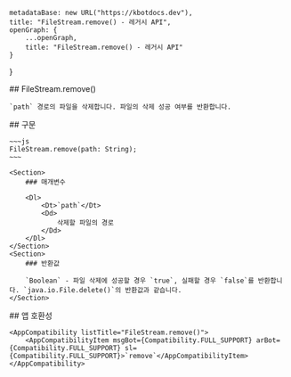 
    metadataBase: new URL("https://kbotdocs.dev"),
    title: "FileStream.remove() - 레거시 API",
    openGraph: {
        ...openGraph,
        title: "FileStream.remove() - 레거시 API"
    }
}

<Section>
    ## FileStream.remove()

    `path` 경로의 파일을 삭제합니다. 파일의 삭제 성공 여부를 반환합니다.
</Section>
<Section>
    ## 구문

    ~~~js
    FileStream.remove(path: String);
    ~~~

    <Section>
        ### 매개변수

        <Dl>
            <Dt>`path`</Dt>
            <Dd>
                삭제할 파일의 경로
            </Dd>
        </Dl>
    </Section>
    <Section>
        ### 반환값

        `Boolean` - 파일 삭제에 성공할 경우 `true`, 실패할 경우 `false`를 반환합니다. `java.io.File.delete()`의 반환값과 같습니다.
    </Section>
</Section>
<Section>
    ## 앱 호환성

    <AppCompatibility listTitle="FileStream.remove()">
        <AppCompatibilityItem msgBot={Compatibility.FULL_SUPPORT} arBot={Compatibility.FULL_SUPPORT} sl={Compatibility.FULL_SUPPORT}>`remove`</AppCompatibilityItem>
    </AppCompatibility>
</Section>